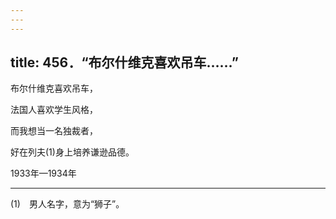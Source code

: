 ```yaml
---
---
---
```

title: 456．“布尔什维克喜欢吊车……”
---




布尔什维克喜欢吊车，

法国人喜欢学生风格，

而我想当一名独裁者，

好在列夫(1)身上培养谦逊品德。

1933年—1934年



* * *



(1)　男人名字，意为“狮子”。